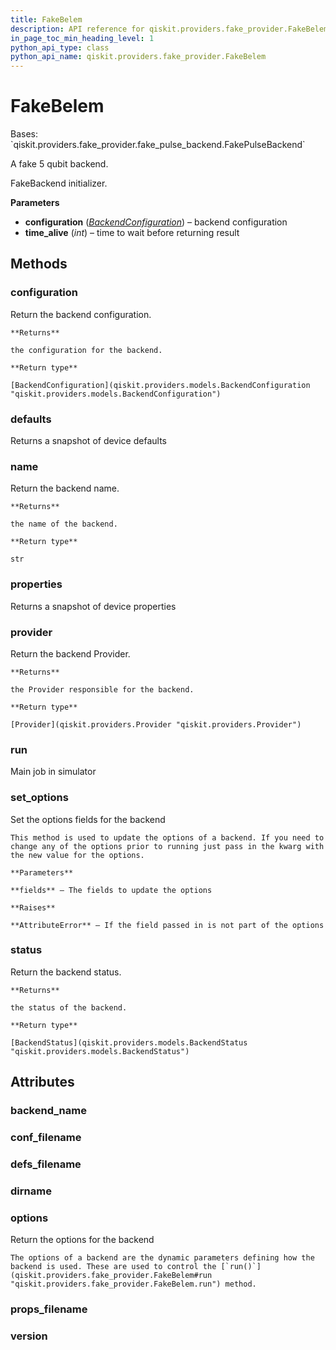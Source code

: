```yaml
---
title: FakeBelem
description: API reference for qiskit.providers.fake_provider.FakeBelem
in_page_toc_min_heading_level: 1
python_api_type: class
python_api_name: qiskit.providers.fake_provider.FakeBelem
---
```


# FakeBelem

<Class id="qiskit.providers.fake_provider.FakeBelem" isDedicatedPage={true} github="https://github.com/qiskit/qiskit/tree/stable/0.23/qiskit/providers/fake_provider/backends/belem/fake_belem.py" signature="FakeBelem">
  Bases: `qiskit.providers.fake_provider.fake_pulse_backend.FakePulseBackend`

  A fake 5 qubit backend.

  FakeBackend initializer.

  **Parameters**

  *   **configuration** ([*BackendConfiguration*](qiskit.providers.models.BackendConfiguration "qiskit.providers.models.BackendConfiguration")) – backend configuration
  *   **time\_alive** (*int*) – time to wait before returning result

  ## Methods

  ### configuration

  <Function id="qiskit.providers.fake_provider.FakeBelem.configuration" name="configuration" signature="FakeBelem.configuration()">
    Return the backend configuration.

    **Returns**

    the configuration for the backend.

    **Return type**

    [BackendConfiguration](qiskit.providers.models.BackendConfiguration "qiskit.providers.models.BackendConfiguration")
  </Function>

  ### defaults

  <Function id="qiskit.providers.fake_provider.FakeBelem.defaults" name="defaults" signature="FakeBelem.defaults()">
    Returns a snapshot of device defaults
  </Function>

  ### name

  <Function id="qiskit.providers.fake_provider.FakeBelem.name" name="name" signature="FakeBelem.name()">
    Return the backend name.

    **Returns**

    the name of the backend.

    **Return type**

    str
  </Function>

  ### properties

  <Function id="qiskit.providers.fake_provider.FakeBelem.properties" name="properties" signature="FakeBelem.properties()">
    Returns a snapshot of device properties
  </Function>

  ### provider

  <Function id="qiskit.providers.fake_provider.FakeBelem.provider" name="provider" signature="FakeBelem.provider()">
    Return the backend Provider.

    **Returns**

    the Provider responsible for the backend.

    **Return type**

    [Provider](qiskit.providers.Provider "qiskit.providers.Provider")
  </Function>

  ### run

  <Function id="qiskit.providers.fake_provider.FakeBelem.run" name="run" signature="FakeBelem.run(run_input, **kwargs)">
    Main job in simulator
  </Function>

  ### set\_options

  <Function id="qiskit.providers.fake_provider.FakeBelem.set_options" name="set_options" signature="FakeBelem.set_options(**fields)">
    Set the options fields for the backend

    This method is used to update the options of a backend. If you need to change any of the options prior to running just pass in the kwarg with the new value for the options.

    **Parameters**

    **fields** – The fields to update the options

    **Raises**

    **AttributeError** – If the field passed in is not part of the options
  </Function>

  ### status

  <Function id="qiskit.providers.fake_provider.FakeBelem.status" name="status" signature="FakeBelem.status()">
    Return the backend status.

    **Returns**

    the status of the backend.

    **Return type**

    [BackendStatus](qiskit.providers.models.BackendStatus "qiskit.providers.models.BackendStatus")
  </Function>

  ## Attributes

  ### backend\_name

  <Attribute id="qiskit.providers.fake_provider.FakeBelem.backend_name" name="backend_name" attributeValue="'fake_belem'" />

  ### conf\_filename

  <Attribute id="qiskit.providers.fake_provider.FakeBelem.conf_filename" name="conf_filename" attributeValue="'conf_belem.json'" />

  ### defs\_filename

  <Attribute id="qiskit.providers.fake_provider.FakeBelem.defs_filename" name="defs_filename" attributeValue="'defs_belem.json'" />

  ### dirname

  <Attribute id="qiskit.providers.fake_provider.FakeBelem.dirname" name="dirname" attributeValue="'/home/runner/work/qiskit/qiskit/.tox/docs/lib/python3.8/site-packages/qiskit/providers/fake_provider/backends/belem'" />

  ### options

  <Attribute id="qiskit.providers.fake_provider.FakeBelem.options" name="options">
    Return the options for the backend

    The options of a backend are the dynamic parameters defining how the backend is used. These are used to control the [`run()`](qiskit.providers.fake_provider.FakeBelem#run "qiskit.providers.fake_provider.FakeBelem.run") method.
  </Attribute>

  ### props\_filename

  <Attribute id="qiskit.providers.fake_provider.FakeBelem.props_filename" name="props_filename" attributeValue="'props_belem.json'" />

  ### version

  <Attribute id="qiskit.providers.fake_provider.FakeBelem.version" name="version" attributeValue="1" />
</Class>

